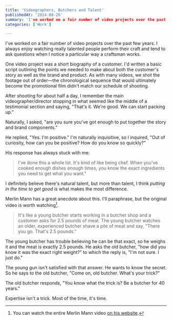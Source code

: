 ```yaml
---
title: 'Videographers, Butchers and Talent'
publishedAt: '2014-08-26'
summary: 'I've worked on a fair number of video projects over the past few years. I always enjoy watching really talented people perform their craft and tend to ask questions when I notice a particular way a cr...'
categories: ['Work']

---
```


I've worked on a fair number of video projects over the past few years. I always enjoy watching really talented people perform their craft and tend to ask questions when I notice a particular way a craftsman works.

One video project was a short biography of a customer. I'd written a basic script outlining the points we needed to make about both the customer's story as well as the brand and product. As with many videos, we shot the footage out of order—the chronological sequence that would ultimately become the promotional film didn't match our schedule of shooting.

After shooting for about half a day, I remember the main videographer/director stopping in what seemed like the middle of a testimonial section and saying, "That's it. We're good. We can start packing up."

Naturally, I asked, "are you sure you've got enough to put together the story and brand components."

He replied, "Yes. I'm positive." I'm naturally inquisitive, so I inquired, "Out of curiosity, how can you be positive? How do you know so quickly?"

His response has always stuck with me:

> I've done this a whole lot. It's kind of like being chef. When you've cooked enough dishes enough times, you know the exact ingredients you need to get what you want."

I definitely believe there's natural talent, but more than talent, I think *putting in the time to get good* is what makes the most difference.

Merlin Mann has a great anecdote about this. I'll paraphrase, but the original video is worth watching[^1].

> It's like a young butcher starts working in a butcher shop and a customer asks for 2.5 pounds of meat. The young butcher watches an older, experienced butcher shave a pile of meat and say, "There you go. That's 2.5 pounds."

The young butcher has trouble believing he can be that exact, so he weighs it and the meat is exactly 2.5 pounds. He asks the old butcher, "how did you know it was the exact right weight?" to which the reply is, "I'm not sure. I just do."

The young gun isn't satisfied with that answer. He wants to know the secret. So he says to the old butcher, "Come on, old butcher. What's your trick?"

The old butcher responds, "You know what the trick is? Be a butcher for 40 years."

Expertise isn't a trick. Most of the time, it's time.

[^1]: You can watch the entire Merlin Mann video [on his website](http://www.merlinmann.com/media/2009/10/22/video-makebelieve-help-old-butchers-and-figuring-out-who-you.html).
